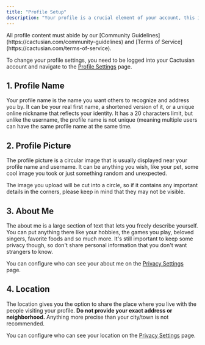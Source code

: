 ```yaml
---
title: "Profile Setup"
description: "Your profile is a crucial element of your account, this is why creating one that looks good is very important. As it might be the first impression some may have of you, make it as interesting as possible."
---
```


<Info>
  All profile content must abide by our [Community Guidelines](https://cactusian.com/community-guidelines) and [Terms of Service](https://cactusian.com/terms-of-service).
</Info>

To change your profile settings, you need to be logged into your Cactusian account and navigate to the [Profile Settings](https://cactusian.com/settings#/profile) page.

## 1. Profile Name

Your profile name is the name you want others to recognize and address you by. It can be your real first name, a shortened version of it, or a unique online nickname that reflects your identity. It has a 20 characters limit, but unlike the username, the profile name is not unique (meaning multiple users can have the same profile name at the same time.

## 2. Profile Picture

The profile picture is a circular image that is usually displayed near your profile name and username. It can be anything you wish, like your pet, some cool image you took or just something random and unexpected.

The image you upload will be cut into a circle, so if it contains any important details in the corners, please keep in mind that they may not be visible.

## 3. About Me

The about me is a large section of text that lets you freely describe yourself. You can put anything there like your hobbies, the games you play, beloved singers, favorite foods and so much more. It's still important to keep some privacy though, so don't share personal information that you don't want strangers to know.

You can configure who can see your about me on the [Privacy Settings](https://cactusian.com/settings#/privacy) page.

## 4. Location

The location gives you the option to share the place where you live with the people visiting your profile. **Do not provide your exact address or neighborhood.** Anything more precise than your city/town is not recommended.

You can configure who can see your location on the [Privacy Settings](https://cactusian.com/settings#/privacy) page.